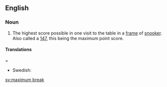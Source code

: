 ==English==

===Noun===
{{en-noun|sg=[[maximum]] [[break]]}}

# {{context|snooker}} The highest score possible in one visit to the table in a [[frame]] of [[snooker]]. Also called a [[147]], this being the maximum point score.

====Translations=====
*Swedish: {{t|sv|maximumbreak|n}}

[[sv:maximum break]]